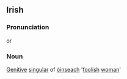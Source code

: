 ==Irish==
===Pronunciation===
{{IPA|[ˈoːɲʃiː]}} or {{IPA|[oːɲˈʃiː]}}
===Noun===
[[Genitive]] [[singular]] of [[óinseach]] '[[foolish]] [[woman]]'